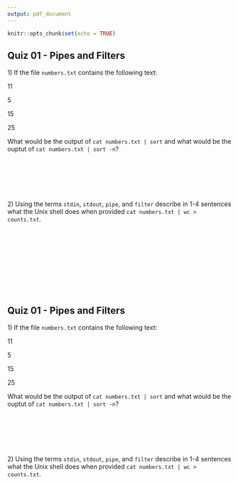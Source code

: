 ```yaml
---
output: pdf_document
---
```


\pagenumbering{gobble}

```r
knitr::opts_chunk$set(echo = TRUE)
```

## Quiz 01 - Pipes and Filters

1\) If the file `numbers.txt` contains the following text:

11

5

15

25

What would be the output of `cat numbers.txt | sort` and what would be the ouptut of `cat numbers.txt | sort -n`?

&nbsp;

&nbsp;

&nbsp;

2\) Using the terms `stdin`, `stdout`, `pipe`, and `filter` describe in 1-4 sentences what the Unix shell does when provided `cat numbers.txt | wc > counts.txt`. 

&nbsp;

&nbsp;

&nbsp;

&nbsp;

&nbsp;

## Quiz 01 - Pipes and Filters

1\) If the file `numbers.txt` contains the following text:

11

5

15

25

What would be the output of `cat numbers.txt | sort` and what would be the ouptut of `cat numbers.txt | sort -n`?

&nbsp;

&nbsp;

&nbsp;

2\) Using the terms `stdin`, `stdout`, `pipe`, and `filter` describe in 1-4 sentences what the Unix shell does when provided `cat numbers.txt | wc > counts.txt`. 

&nbsp;

&nbsp;

&nbsp;

&nbsp;

&nbsp;